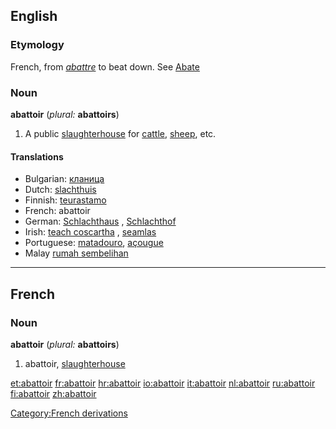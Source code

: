 {{Wikisource1911Enc|Abattoir}}
==English==

===Etymology===
French, from ''[[abattre]]'' to beat down. See [[Abate]] 

===Noun===
'''abattoir''' (''plural:'' '''abattoirs''')

# A public [[slaughterhouse]] for [[cattle]], [[sheep]], etc.

====Translations====

* Bulgarian: [[кланица]] {{f}}
* Dutch: [[slachthuis]] {{n}}
* Finnish: [[teurastamo]]
* French: abattoir {{m}}
* German: [[Schlachthaus]] {{n}}, [[Schlachthof]] {{m}}
* Irish: [[teach coscartha]] {{m}}, [[seamlas]]
* Portuguese: [[matadouro]], [[açougue]]
* Malay [[rumah sembelihan]]

----

==French==
===Noun===
'''abattoir''' {{m}} (''plural:'' '''abattoirs''')

# abattoir, [[slaughterhouse]]

[[Category:French derivations]]

[[et:abattoir]]
[[fr:abattoir]]
[[hr:abattoir]]
[[io:abattoir]]
[[it:abattoir]]
[[nl:abattoir]]
[[ru:abattoir]]
[[fi:abattoir]]
[[zh:abattoir]]